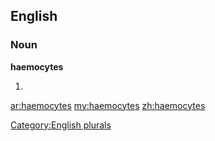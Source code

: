 ==English==

===Noun===
'''haemocytes'''

# {{plural of|[[haemocyte]]}}

[[Category:English plurals]]

[[ar:haemocytes]]
[[my:haemocytes]]
[[zh:haemocytes]]